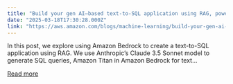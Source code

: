 ```yaml
---
title: "Build your gen AI–based text-to-SQL application using RAG, powered by Amazon Bedrock (Claude 3 Sonnet and Amazon Titan for embedding)"
date: "2025-03-18T17:30:28.000Z"
link: "https://aws.amazon.com/blogs/machine-learning/build-your-gen-ai-based-text-to-sql-application-using-rag-powered-by-amazon-bedrock-claude-3-sonnet-and-amazon-titan-for-embedding/"
---
```


In this post, we explore using Amazon Bedrock to create a text-to-SQL application using RAG. We use Anthropic’s Claude 3.5 Sonnet model to generate SQL queries, Amazon Titan in Amazon Bedrock for text...

[Read more](https://aws.amazon.com/blogs/machine-learning/build-your-gen-ai-based-text-to-sql-application-using-rag-powered-by-amazon-bedrock-claude-3-sonnet-and-amazon-titan-for-embedding/)
